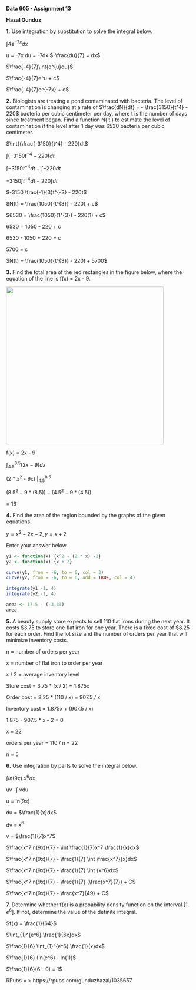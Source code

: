 **Data 605 - Assignment 13**

**Hazal Gunduz**

**1.** Use integration by substitution to solve the integral below.

$\int{4e^{-7x}dx}$

u = -7x du = -7dx $-\frac{du}{7} = dx$

$\frac{-4}{7}\int{e^{u}du}$

$\frac{-4}{7}e^u + c$

$\frac{-4}{7}e^{-7x} + c$

**2.** Biologists are treating a pond contaminated with bacteria. The level of contamination is changing at a rate of $\frac{dN}{dt} = - \frac{3150}{t^4} - 220$ bacteria per cubic centimeter per day, where t is the number of days since treatment began. Find a function N( t ) to estimate the level of contamination if the level after 1 day was 6530 bacteria per cubic centimeter.

$\int{(\frac{-3150}{t^4} - 220}dt$

$\int{({-3150t^{-4}} - 220)}dt$

$\int{-3150t^{-4}dt - \int -220}dt$

$-3150 \int t^{-4}dt - 220 \int dt$

$-3150 \frac{-1}{3}t^{-3} - 220t$

$N(t) = \frac{1050}{t^{3}} - 220t + c$

$6530 = \frac{1050}{1^{3}} - 220(1) + c$

6530 = 1050 - 220 + c

6530 - 1050 + 220 = c

5700 = c

$N(t) = \frac{1050}{t^{3}} - 220t + 5700$

**3.** Find the total area of the red rectangles in the figure below, where the equation of the line is f(x) = 2x - 9.

![](ddd.png){width="428"}

f(x) = 2x - 9

$\int_{4.5}^{8.5} (2x - 9)dx$

(2 * $x^2$ - 9x) $|_{4.5}^{8.5}$

$(8.5^2 - 9 * (8.5)) - (4.5^2 - 9 * (4.5))$

= 16

**4.** Find the area of the region bounded by the graphs of the given equations.

$y = x^2 - 2x - 2, y = x + 2$

Enter your answer below.

```r
y1 <- function(x) {x^2 - (2 * x) -2}
y2 <- function(x) {x + 2}

curve(y1, from = -6, to = 6, col = 2)
curve(y2, from = -6, to = 6, add = TRUE, col = 4)
```

```r
integrate(y1,-1, 4)
integrate(y2,-1, 4)

area <- 17.5 - (-3.33)
area
```

**5.** A beauty supply store expects to sell 110 flat irons during the next year. It costs $3.75 to store one flat iron for one year. There is a fixed cost of $8.25 for each order. Find the lot size and the number of orders per year that will minimize inventory costs.

n = number of orders per year

x = number of flat iron to order per year

x / 2 = average inventory level

Store cost = 3.75 * (x / 2) = 1.875x

Order cost = 8.25 * (110 / x) = 907.5 / x

Inventory cost = 1.875x + (907.5 / x)

1.875 - 907.5 * x - 2 = 0

x = 22

orders per year = 110 / n = 22

n = 5

**6.** Use integration by parts to solve the integral below.

$\int In(9x) . x^{6}dx$

uv -$\int$ vdu

u = In(9x)

du = $\frac{1}{x}dx$

dv = $x^6$

v = $\frac{1}{7}x^7$

$\frac{x^7In(9x)}{7} - \int \frac{1}{7}x^7 \frac{1}{x}dx$

$\frac{x^7In(9x)}{7} - \frac{1}{7} \int \frac{x^7}{x}dx$

$\frac{x^7In(9x)}{7} - \frac{1}{7} \int {x^6}dx$

$\frac{x^7In(9x)}{7} - \frac{1}{7} (\frac{x^7}{7}) + C$

$\frac{x^7In(9x)}{7} - \frac{x^7}{49} + C$

**7.** Determine whether f(x) is a probability density function on the interval $\left[1, e^6 \right]$. If not, determine the value of the definite integral.

$f(x) = \frac{1}{64}$

$\int_{1}^{e^6} \frac{1}{6x}dx$

$\frac{1}{6} \int_{1}^{e^6} \frac{1}{x}dx$

$\frac{1}{6} (In(e^6) - In(1))$

$\frac{1}{6}(6 - 0) = 1$

RPubs = > https://rpubs.com/gunduzhazal/1035657


